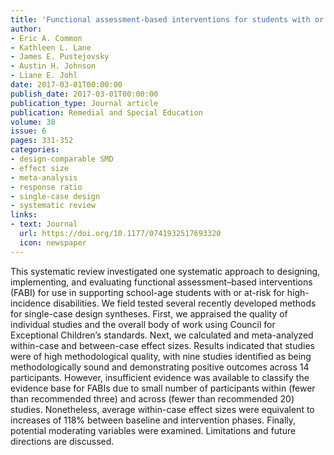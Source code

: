 ```yaml
---
title: 'Functional assessment-based interventions for students with or at-risk for high incidence disabilities: Field-testing single-case synthesis methods'
author:
- Eric A. Common
- Kathleen L. Lane
- James E. Pustejovsky
- Austin H. Johnson
- Liane E. Johl
date: 2017-03-01T00:00:00
publish_date: 2017-03-01T00:00:00
publication_type: Journal article
publication: Remedial and Special Education
volume: 38 
issue: 6
pages: 331-352
categories:
- design-comparable SMD
- effect size
- meta-analysis
- response ratio
- single-case design
- systematic review
links:
- text: Journal
  url: https://doi.org/10.1177/0741932517693320
  icon: newspaper
---
```


This systematic review investigated one systematic approach to designing, implementing, and evaluating functional assessment–based interventions (FABI) for use in supporting school-age students with or at-risk for high-incidence disabilities. We field tested several recently developed methods for single-case design syntheses. First, we appraised the quality of individual studies and the overall body of work using Council for Exceptional Children’s standards. Next, we calculated and meta-analyzed within-case and between-case effect sizes. Results indicated that studies were of high methodological quality, with nine studies identified as being methodologically sound and demonstrating positive outcomes across 14 participants. However, insufficient evidence was available to classify the evidence base for FABIs due to small number of participants within (fewer than recommended three) and across (fewer than recommended 20) studies. Nonetheless, average within-case effect sizes were equivalent to increases of 118% between baseline and intervention phases. Finally, potential moderating variables were examined. Limitations and future directions are discussed.
